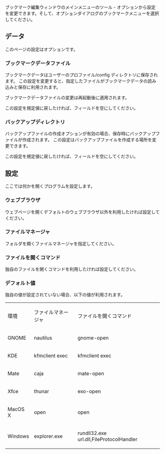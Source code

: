 
{{Bookmark|hid/mytools.bookmarks.BookmarksMenu:settings|bookmarks|設定}}

ブックマーク編集ウィンドウのメインメニューのツール - オプションから設定
を変更できます。そして、オプションダイアログのブックマークメニューを選択してください。

== データ ==
このページの設定はオプションです。

=== ブックマークデータファイル ===
ブックマークデータはユーザーのプロファイル/config ディレクトリに保存されます。
この設定を変更すると、指定したファイルがブックマークデータの読み込みと保存に利用されます。

ブックマークデータファイルの変更は再起動後に適用されます。

この設定を規定値に戻したければ、フィールドを空にしてください。

=== バックアップディレクトリ ===
バックアップファイルの作成オプションが有効の場合、保存時にバックアップファイルが作成されます。
この設定はバックアップファイルを作成する場所を変更できます。

この設定を規定値に戻したければ、フィールドを空にしてください。

== 設定 ==
ここでは何かを開くプログラムを設定します。

=== ウェブブラウザ ===
ウェブページを開くデフォルトのウェブブラウザ以外を利用したければ設定してください。

=== ファイルマネージャ ===
フォルダを開くファイルマネージャを指定してください。

=== ファイルを開くコマンド ===
独自のファイルを開くコマンドを利用したければ設定してください。

=== デフォルト値 ===
独自の値が設定されていない場合、以下の値が利用されます。

{|
|環境
|ファイルマネージャ
|ファイルを開くコマンド
|-
|GNOME
|nautilus
|gnome-open
|-
|KDE
|kfmclient exec
|kfmclient exec
|-
|Mate
|caja
|mate-open
|-
|Xfce
|thunar
|exo-open
|-
|MacOS X
|open
|open
|-
|Windows
|explorer.exe
|rundll32.exe url.dll,FileProtocolHandler
|}

